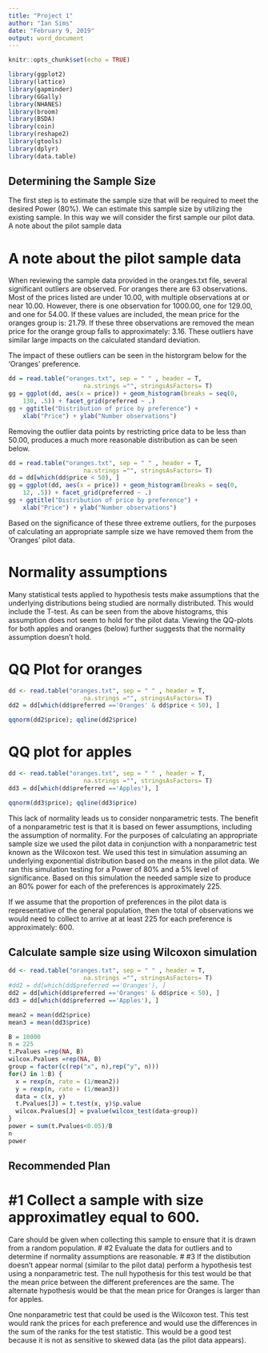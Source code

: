 ```yaml
---
title: "Project 1"
author: "Ian Sims"
date: "February 9, 2019"
output: word_document
---
```


```r
knitr::opts_chunk$set(echo = TRUE)
```

```r
library(ggplot2)
library(lattice)
library(gapminder)
library(GGally)
library(NHANES)
library(broom)
library(BSDA)
library(coin)
library(reshape2)
library(gtools)
library(dplyr)
library(data.table)
```

## Determining the Sample Size

The first step is to estimate the sample size that will be required to meet the desired Power (80%). We can estimate this sample size by utilizing the existing sample. In this way we will consider the first sample our pilot data.
A note about the pilot sample data

# A note about the pilot sample data

When reviewing the sample data provided in the oranges.txt file, several significant outliers are observed. For oranges there are 63 observations. Most of the prices listed are under 10.00, with multiple observations at or near 10.00. However, there is one observation for 1000.00, one for 129.00, and one for 54.00. If these values are included, the mean price for the oranges group is: 21.79. If these three observations are removed the mean price for the orange group falls to approximately: 3.16. These outliers have similar large impacts on the calculated standard deviation.

The impact of these outliers can be seen in the historgram below for the 'Oranges' preference.


```r
dd = read.table("oranges.txt", sep = " " , header = T,
                     na.strings ="", stringsAsFactors= T)
gg = ggplot(dd, aes(x = price)) + geom_histogram(breaks = seq(0, 
    130, .5)) + facet_grid(preferred ~ .)
gg + ggtitle("Distribution of price by preference") + 
    xlab("Price") + ylab("Number observations")
```

Removing the outlier data points by restricting price data to be less than 50.00, produces a much more reasonable distribution as can be seen below.

```r
dd = read.table("oranges.txt", sep = " " , header = T,
                     na.strings ="", stringsAsFactors= T)
dd = dd[which(dd$price < 50), ]
gg = ggplot(dd, aes(x = price)) + geom_histogram(breaks = seq(0, 
    12, .5)) + facet_grid(preferred ~ .)
gg + ggtitle("Distribution of price by preference") + 
    xlab("Price") + ylab("Number observations")
```

Based on the significance of these three extreme outliers, for the purposes of calculating an appropriate sample size we have removed them from the 'Oranges' pilot data.

# Normality assumptions

Many statistical tests applied to hypothesis tests make assumptions that the underlying distributions being studied are normally distributed. This would include the T-test. As can be seen from the above histograms, this assumption does not seem to hold for the pilot data. Viewing the QQ-plots for both apples and oranges (below) further suggests that the normality assumption doesn't hold.

# QQ Plot for oranges

```r
dd <- read.table("oranges.txt", sep = " " , header = T,
                     na.strings ="", stringsAsFactors= T)
dd2 = dd[which(dd$preferred =='Oranges' & dd$price < 50), ]

qqnorm(dd2$price); qqline(dd2$price)
```

# QQ plot for apples

```r
dd <- read.table("oranges.txt", sep = " " , header = T,
                     na.strings ="", stringsAsFactors= T)
dd3 = dd[which(dd$preferred =='Apples'), ]

qqnorm(dd3$price); qqline(dd3$price)
```

This lack of normality leads us to consider nonparametric tests. The benefit of a nonparametric test is that it is based on fewer assumptions, including the assumption of normality. For the purposes of calculating an appropriate sample size we used the pilot data in conjunction with a nonparametric test known as the Wilcoxon test. We used this test in simulation assuming an underlying exponential distribution based on the means in the pilot data. We ran this simulation testing for a Power of 80% and a 5% level of significance. Based on this simulation the needed sample size to produce an 80% power for each of the preferences is approximately 225.

If we assume that the proportion of preferences in the pilot data is representative of the general population, then the total of observations we would need to collect to arrive at at least 225 for each preference is approximately: 600.

## Calculate sample size using Wilcoxon simulation

```r
dd <- read.table("oranges.txt", sep = " " , header = T,
                     na.strings ="", stringsAsFactors= T)
#dd2 = dd[which(dd$preferred =='Oranges'), ]
dd2 = dd[which(dd$preferred =='Oranges' & dd$price < 50), ]
dd3 = dd[which(dd$preferred =='Apples'), ]

mean2 = mean(dd2$price)
mean3 = mean(dd3$price)

B = 10000
n = 225
t.Pvalues =rep(NA, B)
wilcox.Pvalues =rep(NA, B)
group = factor(c(rep("x", n),rep("y", n)))
for(J in 1:B) {
  x = rexp(n, rate = (1/mean2))
  y = rexp(n, rate = (1/mean3))
  data = c(x, y)
  t.Pvalues[J] = t.test(x, y)$p.value
  wilcox.Pvalues[J] = pvalue(wilcox_test(data~group))
}
power = sum(t.Pvalues<0.05)/B
n
power
```

## Recommended Plan

# #1 Collect a sample with size approximatley equal to 600.
Care should be given when collecting this sample to ensure that it is drawn from a random population.
# #2 Evaluate the data for outliers and to determine if normality assumptions are reasonable.
# #3 If the distibution doesn't appear normal (similar to the pilot data) perform a hypothesis test using a nonparametric test.
The null hypothesis for this test would be that the mean price between the different preferences are the same. The alternate hypothesis would be that the mean price for Oranges is larger than for apples.

One nonparametric test that could be used is the Wilcoxon test. This test would rank the prices for each preference and would use the differences in the sum of the ranks for the test statistic. This would be a good test because it is not as sensitive to skewed data (as the pilot data appears).